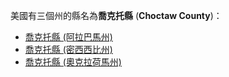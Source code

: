 美國有三個州的縣名為'''喬克托縣''' ('''Choctaw County''')：

* [[喬克托縣_(阿拉巴馬州)|喬克托縣 (阿拉巴馬州)]]
* [[喬克托縣_(密西西比州)|喬克托縣 (密西西比州)]]
* [[喬克托縣_(奧克拉荷馬州)|喬克托縣 (奧克拉荷馬州)]]

{{disambig|Q喬克托縣|Cat=四字县名消歧义}}